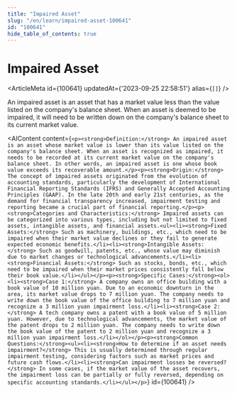 ```yaml
---
title: "Impaired Asset"
slug: "/en/learn/impaired-asset-100641"
id: "100641"
hide_table_of_contents: true
---
```



# Impaired Asset

<ArticleMeta id={100641} updatedAt={'2023-09-25 22:58:51'} alias={`[]`} />
<div className='border-solid border-b border-t-0 my-4 border-[var(--ifm-color-gray-300)]' />

An impaired asset is an asset that has a market value less than the value listed on the company's balance sheet. When an asset is deemed to be impaired, it will need to be written down on the company's balance sheet to its current market value.

<AIContent content={`<p><strong>Definition:</strong> An impaired asset is an asset whose market value is lower than its value listed on the company's balance sheet. When an asset is recognized as impaired, it needs to be recorded at its current market value on the company's balance sheet. In other words, an impaired asset is one whose book value exceeds its recoverable amount.</p><p><strong>Origin:</strong> The concept of impaired assets originated from the evolution of accounting standards, particularly the development of International Financial Reporting Standards (IFRS) and Generally Accepted Accounting Principles (GAAP). In the late 20th and early 21st centuries, as the demand for financial transparency increased, impairment testing and reporting became a crucial part of financial reporting.</p><p><strong>Categories and Characteristics:</strong> Impaired assets can be categorized into various types, including but not limited to fixed assets, intangible assets, and financial assets.<ul><li><strong>Fixed Assets:</strong> Such as machinery, buildings, etc., which need to be impaired when their market value declines or they fail to generate expected economic benefits.</li><li><strong>Intangible Assets:</strong> Such as goodwill, patents, etc., whose value may diminish due to market changes or technological advancements.</li><li><strong>Financial Assets:</strong> Such as stocks, bonds, etc., which need to be impaired when their market prices consistently fall below their book value.</li></ul></p><p><strong>Specific Cases:</strong><ol><li><strong>Case 1:</strong> A company owns an office building with a book value of 10 million yuan. Due to an economic downturn in the area, its market value drops to 7 million yuan. The company needs to write down the book value of the office building to 7 million yuan and recognize a 3 million yuan impairment loss.</li><li><strong>Case 2:</strong> A tech company owns a patent with a book value of 5 million yuan. However, due to technological advancements, the market value of the patent drops to 2 million yuan. The company needs to write down the book value of the patent to 2 million yuan and recognize a 3 million yuan impairment loss.</li></ol></p><p><strong>Common Questions:</strong><ul><li><strong>How to determine if an asset needs impairment?</strong> This is usually determined through regular impairment testing, considering factors such as market prices and future cash flows.</li><li><strong>Can impairment losses be reversed?</strong> In some cases, if the market value of the asset recovers, the impairment loss can be partially or fully reversed, depending on specific accounting standards.</li></ul></p>`} id={100641} />
